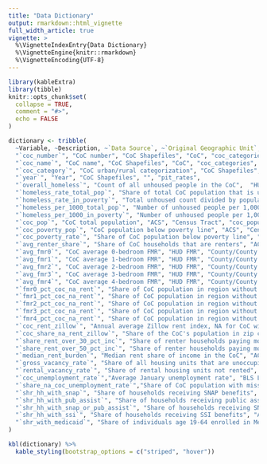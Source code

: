 ```yaml
---
title: "Data Dictionary"
output: rmarkdown::html_vignette
full_width_article: true
vignette: >
  %\VignetteIndexEntry{Data Dictionary}
  %\VignetteEngine{knitr::rmarkdown}
  %\VignetteEncoding{UTF-8}
---
```


```r
library(kableExtra)
library(tibble)
knitr::opts_chunk$set(
  collapse = TRUE,
  comment = "#>",
  echo = FALSE
)
```

```r
dictionary <- tribble(
  ~Variable, ~Description, ~`Data Source`, ~`Original Geographic Unit`, ~`Creator Target`,
  "`coc_number`", "CoC number", "CoC Shapefiles", "CoC", "coc_categories",
  "`coc_name`", "CoC name", "CoC Shapefiles", "CoC", "coc_categories",
  "`coc_category`", "CoC urban/rural categorization", "CoC Shapefiles", "CoC", "coc_categories",
  "`year`", "Year", "CoC Shapefiles", "", "pit_rates",
  "`overall_homeless`", "Count of all unhoused people in the CoC",  "HUD PiT Counts", "CoC", "pit_rates",
  "`homeless_rate_total_pop`", "Share of total CoC population that is unhoused", "HUD PiT Counts & ACS", "CoC & County", "pit_rates",
  "`homeless_rate_in_poverty`", "Total unhoused count divided by population below poverty line", "HUD PiT Counts & ACS", "CoC & County", "pit_rates",
  "`homeless_per_1000_total_pop`", "Number of unhoused people per 1,000 people in the overall population", "HUD PiT Counts & ACS", "CoC & County", "pit_rates",
  "`homeless_per_1000_in_poverty`", "Number of unhoused people per 1,000 people below the poverty line", "HUD PiT Counts & ACS", "CoC & County", "pit_rates",
  "`coc_pop`", "CoC total population", "ACS", "Census Tract", "coc_populations",
  "`coc_poverty_pop`", "CoC population below poverty line", "ACS", "Census Tract", "coc_populations",
  "`coc_poverty_rate`", "Share of CoC population below poverty line", "ACS", "Census Tract", "coc_populations",
  "`avg_renter_share`", "Share of CoC households that are renters", "ACS", "County", "coc_renter_shares",
  "`avg_fmr0`", "CoC average 0-bedroom FMR", "HUD FMR", "County/County Subdivision", "coc_fmr",
  "`avg_fmr1`", "CoC average 1-bedroom FMR", "HUD FMR", "County/County Subdivision", "coc_fmr",
  "`avg_fmr2`", "CoC average 2-bedroom FMR", "HUD FMR", "County/County Subdivision", "coc_fmr",
  "`avg_fmr3`", "CoC average 3-bedroom FMR", "HUD FMR", "County/County Subdivision", "coc_fmr",
  "`avg_fmr4`", "CoC average 4-bedroom FMR", "HUD FMR", "County/County Subdivision", "coc_fmr",
  "`fmr0_pct_coc_na_rent`", "Share of CoC population in region without a 0-bedroom FMR", "HUD FMR", "County/County Subdivision", "coc_fmr",
  "`fmr1_pct_coc_na_rent`", "Share of CoC population in region without a 1-bedroom FMR", "HUD FMR", "County/County Subdivision", "coc_fmr",
  "`fmr2_pct_coc_na_rent`", "Share of CoC population in region without a 2-bedroom FMR", "HUD FMR", "County/County Subdivision", "coc_fmr",
  "`fmr3_pct_coc_na_rent`", "Share of CoC population in region without a 3-bedroom FMR", "HUD FMR", "County/County Subdivision", "coc_fmr",
  "`fmr4_pct_coc_na_rent`", "Share of CoC population in region without a 4-bedroom FMR", "HUD FMR", "County/County Subdivision", "coc_fmr",
  "`coc_rent_zillow`", "Annual average Zillow rent index, NA for CoC with no zip codes covered by the Zillow rent index", "Zillow Rent Index", "Zip Code", "coc_zillow_rent",
  "`coc_share_na_rent_zillow`", "Share of the CoC's population in zip codes not covered by the Zillow rent index", "Zillow Rent Index", "Zip Code", "coc_zillow_rent",
  "`share_rent_over_30_pct_inc`", "Share of renter households paying more than 30 percent of their income in rent", "ACS", "Census Tract", "coc_rent_burdened_share",
  "`share_rent_over_50_pct_inc`", "Share of renter households paying more than 50 percent of their income in rent", "ACS", "Census Tract", "coc_rent_burdened_share",
  "`median_rent_burden`", "Median rent share of income in the CoC", "ACS", "Census Tract", "coc_rent_burdened_share",
  "`gross_vacancy_rate`", "Share of all housing units that are unoccupied", "ACS", "Census Tract", "coc_rental_vacancy_rate",
  "`rental_vacancy_rate`", "Share of rental housing units not rented", "ACS", "Census Tract", "coc_rental_vacancy_rate",
  "`coc_unemployment_rate`","Average January unemployment rate", "BLS LAUS", "County", "coc_unemployment_rate",
  "`share_na_coc_unemployment_rate`","Share of CoC population with missing unemployment rate", "BLS LAUS", "County", "coc_unemployment_rate",
  "`shr_hh_with_snap`", "Share of households receiving SNAP benefits", "ACS", "Census Tract", "coc_public_program_use",
  "`shr_hh_with_pub_assist`", "Share of households receiving public assistance benefits", "ACS", "Census Tract", "coc_public_program_use",
  "`shr_hh_with_snap_or_pub_assist`", "Share of households receiving SNAP or public assistance benefits", "ACS", "Census Tract", "coc_public_program_use",
  "`shr_hh_with_ssi`", "Share of households receiving SSI benefits", "ACS", "Census Tract", "coc_public_program_use",
  "`shr_with_medicaid`", "Share of individuals age 19-64 enrolled in Medicaid", "ACS", "Census Tract", "coc_public_program_use",
)
```

```r
kbl(dictionary) %>% 
  kable_styling(bootstrap_options = c("striped", "hover"))
```